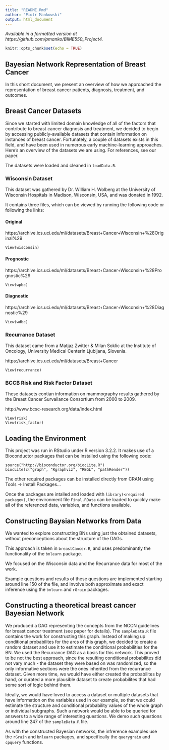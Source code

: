 ```yaml
---
title: "README.Rmd"
author: "Piotr Mankowski"
output: html_document
---
```


*Available in a formatted version at https://github.com/pmanko/BIME550_Project4.*

```r
knitr::opts_chunk$set(echo = TRUE)
```

## Bayesian Network Representation of Breast Cancer

In this short document, we present an overview of how we approached the representation of breast cancer patients, diagnosis, treatment, and outcomes. 

## Breast Cancer Datasets
Since we started with limited domain knowledge of all of the factors that contribute to breast cancer diagnosis and treatment, we decided to begin by accessing publicly-available datasets that contain information on instances of breast cancer. Fortunately, a couple of datasets exists in this field, and have been used in numerous early machine-learning approaches. Here's an overview of the datasets we are using. For references, see our paper.

The datasets were loaded and cleaned in `loadData.R`.  

### Wisconsin Dataset
This dataset was gathered by Dr. WIlliam H. Wolberg at the University of Wisconsin Hospitals in Madison, Wisconsin, USA, and was donated in 1992. 

It contains three files, which can be viewed by running the following code or following the links:

#### Original
https://archive.ics.uci.edu/ml/datasets/Breast+Cancer+Wisconsin+%28Original%29
```
View(wisconsin)
```
#### Prognostic
https://archive.ics.uci.edu/ml/datasets/Breast+Cancer+Wisconsin+%28Prognostic%29
```
View(wpbc)
```

#### Diagnostic
https://archive.ics.uci.edu/ml/datasets/Breast+Cancer+Wisconsin+%28Diagnostic%29
```
View(wdbc)
```


### Recurrance Dataset
This dataset came from a Matjaz Zwitter & Milan Soklic at the Institute of Oncology, University Medical Centerin Ljubljana, Slovenia. 

https://archive.ics.uci.edu/ml/datasets/Breast+Cancer

```
View(recurrance)
```

### BCCB Risk and Risk Factor Dataset
These datasets contian information on mammography results gathered by the Breast Cancer Survailance Consortium from 2000 to 2009.

http://www.bcsc-research.org/data/index.html

```
View(risk)
View(risk_factor)
```

## Loading the Environment
This project was run in RStudio under R version 3.2.2. It makes use of a Bioconductor packages that can be installed using the following code:

```
source("http://bioconductor.org/biocLite.R")
biocLite(c("graph", "Rgraphviz", "RBGL", "pathRender"))
```

The other required packages can be installed directly from CRAN using Tools -> Install Packages...

Once the packages are intalled and loaded with `library(<required package>)`, the environment file `Final.RData` can be loaded to quickly make all of the referenced data, variables, and functions available. 

## Constructing Baysian Networks from Data
We wanted to explore constructing BNs using just the obtained datasets, without preconceptions about the structure of the DAGs. 

This approach is taken in `breastCancer.R`, and uses predominantly the functionality of the `bnlearn` package. 

We focused on the Wisconsin data and the Recurrance data for most of the work. 

Example questions and results of these questions are implemented starting around line 150 of the file, and involve both approximate and exact inference using the `bnlearn` and `rGrain` packages.

## Constructing a theoretical breast cancer Bayesian Network
We produced a DAG representing the concepts from the NCCN guidelines for breast cancer treatment (see paper for details). The `sampleData.R` file contains the work for constructing this graph. Instead of making up conditional probabilites for the arcs of this graph, we decided to create a random dataset and use it to estimate the conditional probabilities for the BN. We used the Recurrance DAG as a basis for this network. This proved to be not the best approach, since the resulting conditional probabilites did not vary much - the dataset they were based on was randomized, so the only informative sections were the ones inherited from the recurrance dataset. Given more time, we would have either created the probabilites by hand, or curated a more plausible dataset to create probabilites that had some sort of logic behind them. 

Ideally, we would have loved to access a dataset or multiple datasets that have information on the variables used in our example, so that we could estimate the structure and conditional probability values of the whole graph or individual subgraphs. Such a network would be able to be queried for answers to a wide range of interesting questions. We demo such questions around line 247 of the `sampleData.R` file. 

As with the constructed Bayesian networks, the infrerence examples use the `rGrain` and `bnlearn` packages, and specifically the `querygrain` and `cpquery` functions.




